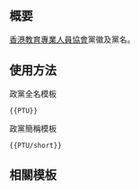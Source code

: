 {{NoteTA/MediaWiki}}{{Documentation subpage}}<!-- 在本行下編輯模板說明 -->

== 概要 ==
[[香港教育專業人員協會]]黨徽及黨名。

== 使用方法 ==
;政黨全名模板
 <pre>{{PTU}}</pre>

;政黨簡稱模板
 <pre>{{PTU/short}}</pre>

== 相關模板 ==
{{香港政黨模板}}